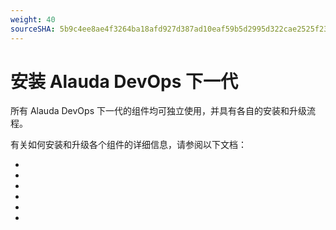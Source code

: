 ```yaml
---
weight: 40
sourceSHA: 5b9c4ee8ae4f3264ba18afd927d387ad10eaf59b5d2995d322cae2525f238826
---
```


# 安装 Alauda DevOps 下一代

所有 Alauda DevOps 下一代的组件均可独立使用，并具有各自的安装和升级流程。

有关如何安装和升级各个组件的详细信息，请参阅以下文档：

- <ExternalSiteLink name="alauda-devops-pipelines" href="/install" children="安装 Alauda DevOps Pipelines" />
- <ExternalSiteLink name="alauda-devops-connectors" href="/install" children="安装 Alauda DevOps Connectors" />
- <ExternalSiteLink name="alauda-build-of-gitlab" href="/install/" children="安装 Alauda Build of Gitlab" />
- <ExternalSiteLink name="alauda-build-of-harbor" href="/install/" children="安装 Alauda Build of Harbor" />
- <ExternalSiteLink name="alauda-build-of-sonarqube" href="/install/" children="安装 Alauda Build of SonarQube" />
- <ExternalSiteLink name="alauda-build-of-nexus" href="/install/" children="安装 Alauda Build of Nexus" />
